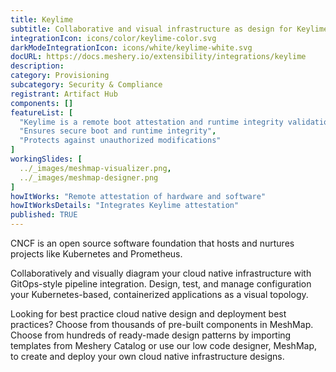 ```yaml
---
title: Keylime
subtitle: Collaborative and visual infrastructure as design for Keylime
integrationIcon: icons/color/keylime-color.svg
darkModeIntegrationIcon: icons/white/keylime-white.svg
docURL: https://docs.meshery.io/extensibility/integrations/keylime
description: 
category: Provisioning
subcategory: Security & Compliance
registrant: Artifact Hub
components: []
featureList: [
  "Keylime is a remote boot attestation and runtime integrity validation framework for edge computing devices.",
  "Ensures secure boot and runtime integrity",
  "Protects against unauthorized modifications"
]
workingSlides: [
  ../_images/meshmap-visualizer.png,
  ../_images/meshmap-designer.png
]
howItWorks: "Remote attestation of hardware and software"
howItWorksDetails: "Integrates Keylime attestation"
published: TRUE
---
```

<p>
CNCF is an open source software foundation that hosts and nurtures projects like Kubernetes and Prometheus.
</p>
<p>
    Collaboratively and visually diagram your cloud native infrastructure with GitOps-style pipeline integration. Design, test, and manage configuration your Kubernetes-based, containerized applications as a visual topology.
</p>
<p>
    Looking for best practice cloud native design and deployment best practices? Choose from thousands of pre-built components in MeshMap. Choose from hundreds of ready-made design patterns by importing templates from Meshery Catalog or use our low code designer, MeshMap, to create and deploy your own cloud native infrastructure designs.
</p>

